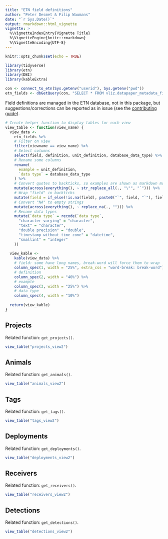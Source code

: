 ```yaml
---
title: "ETN field definitions"
author: "Peter Desmet & Filip Waumans"
date: "`r Sys.Date()`"
output: rmarkdown::html_vignette
vignette: >
  %\VignetteIndexEntry{Vignette Title}
  %\VignetteEngine{knitr::rmarkdown}
  %\VignetteEncoding{UTF-8}
---
```


```r
knitr::opts_chunk$set(echo = TRUE)
```

```r
library(tidyverse)
library(etn)
library(DBI)
library(kableExtra)
```

```r
con <- connect_to_etn(Sys.getenv("userid"), Sys.getenv("pwd"))
etn_fields <- dbGetQuery(con, "SELECT * FROM vliz.datapaper_metadata_fields")
```

Field definitions are managed in the ETN database, not in this package, but suggestions/corrections can be reported as in issue (see the [contributing guide](../.github/CONTRIBUTING.md)).

```r
# Create helper function to display tables for each view
view_table <- function(view_name) {
  view_data <-
    etn_fields %>%
    # Filter on view
    filter(viewname == view_name) %>%
    # Select columns
    select(field, definition, unit_definition, database_data_type) %>%
    # Rename some columns
    rename(
      example = unit_definition,
      `data type` = database_data_type
    ) %>%
    # Convert quotes to backticks, so examples are shown as markdown monospaced code
    mutate(across(everything(), ~ str_replace_all(., "\"", "`"))) %>%
    # Wrap "field" in backticks
    mutate(field = if_else(!is.na(field), paste0("`", field, "`"), field)) %>%
    # Convert "NA" to empty strings
    mutate(across(everything(), ~ replace_na(., ""))) %>%
    # Rename data types
    mutate(`data type` = recode(`data type`,
      "character varying" = "character",
      "text" = "character",
      "double precision" = "double",
      "timestamp without time zone" = "datetime",
      "smallint" = "integer"
    ))
  
  view_kable <-
    kable(view_data) %>%
    # field: some have long names, break-word will force them to wrap
    column_spec(1, width = "25%", extra_css = "word-break: break-word") %>%
    # definition
    column_spec(2, width = "40%") %>%
    # example
    column_spec(3, width = "25%") %>%
    # data type
    column_spec(4, width = "10%")
  
  return(view_kable)
}
```

## Projects

Related function: `get_projects()`.

```r
view_table("projects_view2")
```

## Animals

Related function: `get_animals()`.

```r
view_table("animals_view2")
```

## Tags

Related function: `get_tags()`.

```r
view_table("tags_view2")
```

## Deployments

Related function: `get_deployments()`.

```r
view_table("deployments_view2")
```

## Receivers

Related function: `get_receivers()`.

```r
view_table("receivers_view2")
```

## Detections

Related function: `get_detections()`.

```r
view_table("detections_view2")
```
